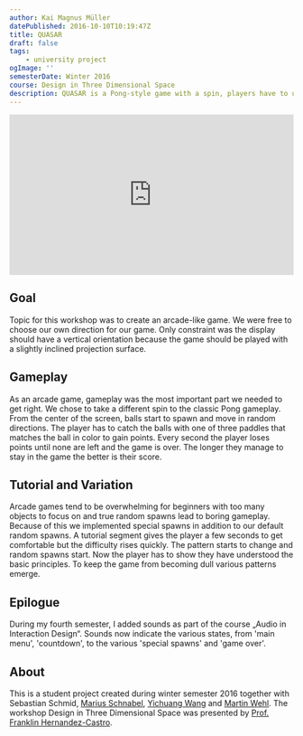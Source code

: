 ```yaml
---
author: Kai Magnus Müller
datePublished: 2016-10-10T10:19:47Z
title: QUASAR
draft: false
tags:
    - university project
ogImage: ''
semesterDate: Winter 2016
course: Design in Three Dimensional Space
description: QUASAR is a Pong-style game with a spin, players have to use three paddles to catch as many balls as possible until the time runs out. It was created during a four week workshop with Prof. Franklin Hernandez-Castro.
---
```


<div style="padding:56.25% 0 0 0;position:relative;">
	<iframe
		src="https://player.vimeo.com/video/795727830?h=b0f050fb77&title=0&byline=0&portrait=0"
		frameborder="0"
		allow="autoplay; fullscreen; picture-in-picture"
		allowfullscreen
		style="position:absolute;top:0;left:0;width:100%;height:100%;"
		title="QUASAR"></iframe>
</div>
<script src="https://player.vimeo.com/api/player.js"></script>

## Goal

Topic for this workshop was to create an arcade-like game. We were free to choose our own direction for our game. Only constraint was the display should have a vertical orientation because the game should be played with a slightly inclined projection surface.

## Gameplay

As an arcade game, gameplay was the most important part we needed to get right. We chose to take a different spin to the classic Pong gameplay. From the center of the screen, balls start to spawn and move in random directions. The player has to catch the balls with one of three paddles that matches the ball in color to gain points. Every second the player loses points until none are left and the game is over. The longer they manage to stay in the game the better is their score.

## Tutorial and Variation

Arcade games tend to be overwhelming for beginners with too many objects to focus on and true random spawns lead to boring gameplay. Because of this we implemented special spawns in addition to our default random spawns. A tutorial segment gives the player a few seconds to get comfortable but the difficulty rises quickly. The pattern starts to change and random spawns start. Now the player has to show they have understood the basic principles. To keep the game from becoming dull various patterns emerge.

## Epilogue

During my fourth semester, I added sounds as part of the course „Audio in Interaction Design“. Sounds now indicate the various states, from 'main menu', 'countdown', to the various 'special spawns' and 'game over'.

## About

This is a student project created during winter semester 2016 together with Sebastian Schmid, [Marius Schnabel](http://www.marius-schnabel.de), [Yichuang Wang](https://www.yihuangwang.com) and [Martin Wehl](http://www.martinwehl.de). The workshop Design in Three Dimensional Space was presented by [Prof. Franklin Hernandez-Castro](http://www.skizata.com).
